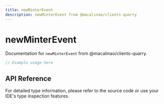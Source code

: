 ```yaml
---
title: newMinterEvent
description: newMinterEvent from @macalinao/clients-quarry
---
```


# newMinterEvent

Documentation for `newMinterEvent` from @macalinao/clients-quarry.

```typescript
// Example usage here
```

## API Reference

For detailed type information, please refer to the source code or use your IDE's type inspection features.
